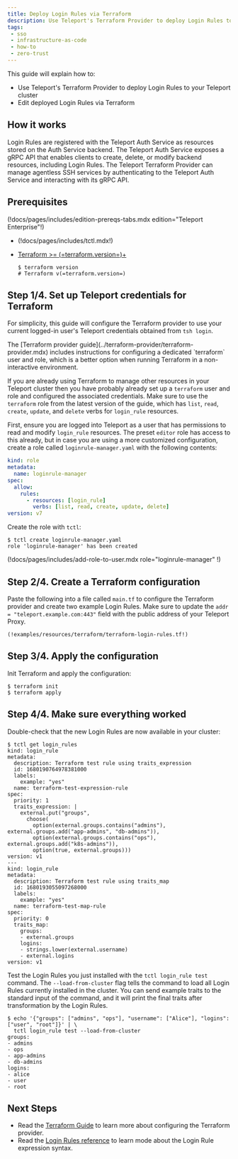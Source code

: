 ```yaml
---
title: Deploy Login Rules via Terraform 
description: Use Teleport's Terraform Provider to deploy Login Rules to your cluster
tags:
 - sso
 - infrastructure-as-code
 - how-to
 - zero-trust
---
```


This guide will explain how to:

- Use Teleport's Terraform Provider to deploy Login Rules to your Teleport cluster
- Edit deployed Login Rules via Terraform

## How it works

Login Rules are registered with the Teleport Auth Service as resources stored on
the Auth Service backend. The Teleport Auth Service exposes a gRPC API that
enables clients to create, delete, or modify backend resources, including Login
Rules. The Teleport Terraform Provider can manage agentless SSH services by
authenticating to the Teleport Auth Service and interacting with its gRPC API.

## Prerequisites

(!docs/pages/includes/edition-prereqs-tabs.mdx edition="Teleport Enterprise"!)

- (!docs/pages/includes/tctl.mdx!)

- [Terraform >= (=terraform.version=)+](https://learn.hashicorp.com/tutorials/terraform/install-cli)

  ```code
  $ terraform version
  # Terraform v(=terraform.version=)
  ```

## Step 1/4. Set up Teleport credentials for Terraform

For simplicity, this guide will configure the Terraform provider to use your
current logged-in user's Teleport credentials obtained from `tsh login`.

<Admonition type="note">
The [Terraform provider guide](../terraform-provider/terraform-provider.mdx)
includes instructions for configuring a dedicated `terraform` user and role,
which is a better option when running Terraform in a non-interactive
environment.

If you are already using Terraform to manage other resources in your Teleport
cluster then you have probably already set up a `terraform` user and role and
configured the associated credentials.
Make sure to use the `terraform` role from the latest version of the guide,
which has `list`, `read`, `create`, `update`, and `delete` verbs for
`login_rule` resources.
</Admonition>

First, ensure you are logged into Teleport as a user that has permissions to
read and modify `login_rule` resources.
The preset `editor` role has access to this already, but in case you are using a
more customized configuration, create a role called `loginrule-manager.yaml`
with the following contents:

```yaml
kind: role
metadata:
  name: loginrule-manager
spec:
  allow:
    rules:
      - resources: [login_rule]
        verbs: [list, read, create, update, delete]
version: v7
```

Create the role with `tctl`:

```code
$ tctl create loginrule-manager.yaml
role 'loginrule-manager' has been created
```

(!docs/pages/includes/add-role-to-user.mdx role="loginrule-manager" !)

## Step 2/4. Create a Terraform configuration

Paste the following into a file called `main.tf` to configure the Terraform
provider and create two example Login Rules.
Make sure to update the `addr = "teleport.example.com:443"` field with the
public address of your Teleport Proxy.

```hcl
(!examples/resources/terraform/terraform-login-rules.tf!)
```

## Step 3/4. Apply the configuration

Init Terraform and apply the configuration:

```code
$ terraform init
$ terraform apply
```

## Step 4/4. Make sure everything worked

Double-check that the new Login Rules are now available in your cluster:

```code
$ tctl get login_rules
kind: login_rule
metadata:
  description: Terraform test rule using traits_expression
  id: 1680190764978381000
  labels:
    example: "yes"
  name: terraform-test-expression-rule
spec:
  priority: 1
  traits_expression: |
    external.put("groups",
      choose(
        option(external.groups.contains("admins"),
external.groups.add("app-admins", "db-admins")),
        option(external.groups.contains("ops"),
external.groups.add("k8s-admins")),
        option(true, external.groups)))
version: v1
---
kind: login_rule
metadata:
  description: Terraform test rule using traits_map
  id: 1680193055097268000
  labels:
    example: "yes"
  name: terraform-test-map-rule
spec:
  priority: 0
  traits_map:
    groups:
    - external.groups
    logins:
    - strings.lower(external.username)
    - external.logins
version: v1
```

Test the Login Rules you just installed with the `tctl login_rule test` command.
The `--load-from-cluster` flag tells the command to load all Login Rules
currently installed in the cluster.
You can send example traits to the standard input of the command, and it will
print the final traits after transformation by the Login Rules.

```code
$ echo '{"groups": ["admins", "ops"], "username": ["Alice"], "logins": ["user", "root"]}' | \
  tctl login_rule test --load-from-cluster
groups:
- admins
- ops
- app-admins
- db-admins
logins:
- alice
- user
- root
```

## Next Steps

- Read the [Terraform Guide](../terraform-provider/terraform-provider.mdx) to
  learn more about configuring the Terraform provider.
- Read the [Login Rules reference](../../../reference/access-controls/login-rules.mdx) to learn mode about the
  Login Rule expression syntax.
